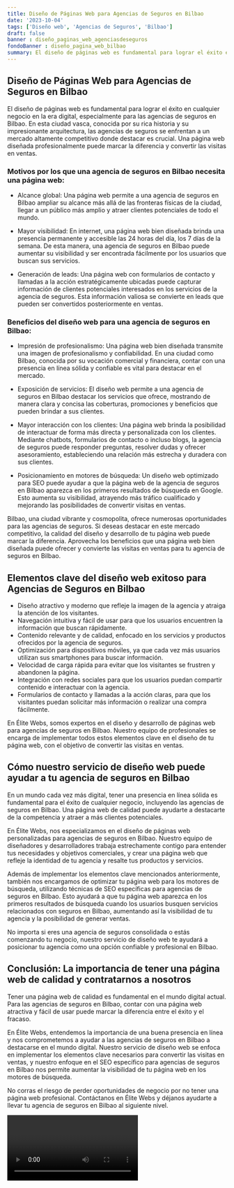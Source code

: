 ```yaml
---
title: Diseño de Páginas Web para Agencias de Seguros en Bilbao
date: '2023-10-04'
tags: ['Diseño web', 'Agencias de Seguros', 'Bilbao']
draft: false
banner : diseño_paginas_web_agenciasdeseguros
fondoBanner : diseño_pagina_web_bilbao
summary: El diseño de páginas web es fundamental para lograr el éxito en cualquier negocio en la era digital, especialmente para las agencias de seguros en Bilbao. En esta ciudad vasca, conocida por su rica historia y su impresionante arquitectura, las agencias de seguros se enfrentan a un mercado altamente competitivo donde destacar es crucial. Una página web diseñada profesionalmente puede marcar la diferencia y convertir las visitas en ventas.
---
```


## Diseño de Páginas Web para Agencias de Seguros en Bilbao

El diseño de páginas web es fundamental para lograr el éxito en cualquier negocio en la era digital, especialmente para las agencias de seguros en Bilbao. En esta ciudad vasca, conocida por su rica historia y su impresionante arquitectura, las agencias de seguros se enfrentan a un mercado altamente competitivo donde destacar es crucial. Una página web diseñada profesionalmente puede marcar la diferencia y convertir las visitas en ventas.

### Motivos por los que una agencia de seguros en Bilbao necesita una página web:

- Alcance global: Una página web permite a una agencia de seguros en Bilbao ampliar su alcance más allá de las fronteras físicas de la ciudad, llegar a un público más amplio y atraer clientes potenciales de todo el mundo.

- Mayor visibilidad: En internet, una página web bien diseñada brinda una presencia permanente y accesible las 24 horas del día, los 7 días de la semana. De esta manera, una agencia de seguros en Bilbao puede aumentar su visibilidad y ser encontrada fácilmente por los usuarios que buscan sus servicios.

- Generación de leads: Una página web con formularios de contacto y llamadas a la acción estratégicamente ubicadas puede capturar información de clientes potenciales interesados en los servicios de la agencia de seguros. Esta información valiosa se convierte en leads que pueden ser convertidos posteriormente en ventas.

### Beneficios del diseño web para una agencia de seguros en Bilbao:

- Impresión de profesionalismo: Una página web bien diseñada transmite una imagen de profesionalismo y confiabilidad. En una ciudad como Bilbao, conocida por su vocación comercial y financiera, contar con una presencia en línea sólida y confiable es vital para destacar en el mercado.

- Exposición de servicios: El diseño web permite a una agencia de seguros en Bilbao destacar los servicios que ofrece, mostrando de manera clara y concisa las coberturas, promociones y beneficios que pueden brindar a sus clientes.

- Mayor interacción con los clientes: Una página web brinda la posibilidad de interactuar de forma más directa y personalizada con los clientes. Mediante chatbots, formularios de contacto o incluso blogs, la agencia de seguros puede responder preguntas, resolver dudas y ofrecer asesoramiento, estableciendo una relación más estrecha y duradera con sus clientes.

- Posicionamiento en motores de búsqueda: Un diseño web optimizado para SEO puede ayudar a que la página web de la agencia de seguros en Bilbao aparezca en los primeros resultados de búsqueda en Google. Esto aumenta su visibilidad, atrayendo más tráfico cualificado y mejorando las posibilidades de convertir visitas en ventas.

Bilbao, una ciudad vibrante y cosmopolita, ofrece numerosas oportunidades para las agencias de seguros. Si deseas destacar en este mercado competitivo, la calidad del diseño y desarrollo de tu página web puede marcar la diferencia. Aprovecha los beneficios que una página web bien diseñada puede ofrecer y convierte las visitas en ventas para tu agencia de seguros en Bilbao.

<GifSeo />

<Cta />

## Elementos clave del diseño web exitoso para Agencias de Seguros en Bilbao

- Diseño atractivo y moderno que refleje la imagen de la agencia y atraiga la atención de los visitantes.
- Navegación intuitiva y fácil de usar para que los usuarios encuentren la información que buscan rápidamente.
- Contenido relevante y de calidad, enfocado en los servicios y productos ofrecidos por la agencia de seguros.
- Optimización para dispositivos móviles, ya que cada vez más usuarios utilizan sus smartphones para buscar información.
- Velocidad de carga rápida para evitar que los visitantes se frustren y abandonen la página.
- Integración con redes sociales para que los usuarios puedan compartir contenido e interactuar con la agencia.
- Formularios de contacto y llamadas a la acción claras, para que los visitantes puedan solicitar más información o realizar una compra fácilmente.

En Élite Webs, somos expertos en el diseño y desarrollo de páginas web para agencias de seguros en Bilbao. Nuestro equipo de profesionales se encarga de implementar todos estos elementos clave en el diseño de tu página web, con el objetivo de convertir las visitas en ventas.

## Cómo nuestro servicio de diseño web puede ayudar a tu agencia de seguros en Bilbao

En un mundo cada vez más digital, tener una presencia en línea sólida es fundamental para el éxito de cualquier negocio, incluyendo las agencias de seguros en Bilbao. Una página web de calidad puede ayudarte a destacarte de la competencia y atraer a más clientes potenciales.

En Élite Webs, nos especializamos en el diseño de páginas web personalizadas para agencias de seguros en Bilbao. Nuestro equipo de diseñadores y desarrolladores trabaja estrechamente contigo para entender tus necesidades y objetivos comerciales, y crear una página web que refleje la identidad de tu agencia y resalte tus productos y servicios.

Además de implementar los elementos clave mencionados anteriormente, también nos encargamos de optimizar tu página web para los motores de búsqueda, utilizando técnicas de SEO específicas para agencias de seguros en Bilbao. Esto ayudará a que tu página web aparezca en los primeros resultados de búsqueda cuando los usuarios busquen servicios relacionados con seguros en Bilbao, aumentando así la visibilidad de tu agencia y la posibilidad de generar ventas.

No importa si eres una agencia de seguros consolidada o estás comenzando tu negocio, nuestro servicio de diseño web te ayudará a posicionar tu agencia como una opción confiable y profesional en Bilbao.

## Conclusión: La importancia de tener una página web de calidad y contratarnos a nosotros

Tener una página web de calidad es fundamental en el mundo digital actual. Para las agencias de seguros en Bilbao, contar con una página web atractiva y fácil de usar puede marcar la diferencia entre el éxito y el fracaso.

En Élite Webs, entendemos la importancia de una buena presencia en línea y nos comprometemos a ayudar a las agencias de seguros en Bilbao a destacarse en el mundo digital. Nuestro servicio de diseño web se enfoca en implementar los elementos clave necesarios para convertir las visitas en ventas, y nuestro enfoque en el SEO específico para agencias de seguros en Bilbao nos permite aumentar la visibilidad de tu página web en los motores de búsqueda.

No corras el riesgo de perder oportunidades de negocio por no tener una página web profesional. Contáctanos en Élite Webs y déjanos ayudarte a llevar tu agencia de seguros en Bilbao al siguiente nivel.

<Video />

<CtaBot job='Agencias de Seguros' city='Bilbao'/>

<Gmaps query='Bilbao+españa+maps' />